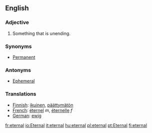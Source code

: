 ==English==

===Adjective===
#Something that is unending.

===Synonyms===
*[[Permanent]]

===Antonyms===
*[[Ephemeral]]

=== Translations ===
*[[Finnish]]: [[ikuinen]], [[päättymätön]]
*[[French]]: [[éternel]] ''m'', [[éternelle]] ''f''
*[[German]]: [[ewig]]

[[fr:eternal]]
[[io:Eternal]]
[[it:eternal]]
[[hu:eternal]]
[[pl:eternal]]
[[pt:Eternal]]
[[fi:eternal]]